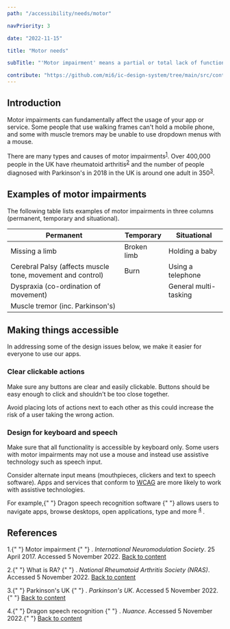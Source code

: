 ```yaml
---
path: "/accessibility/needs/motor"

navPriority: 3

date: "2022-11-15"

title: "Motor needs"

subTitle: "'Motor impairment' means a partial or total lack of function in a body part, usually a limb or limbs."

contribute: "https://github.com/mi6/ic-design-system/tree/main/src/content/structured/accessibility/needs/motor.mdx"
---
```


## Introduction

Motor impairments can fundamentally affect the usage of your app or service. Some people that use walking frames can't hold a mobile phone, and some with muscle tremors may be unable to use dropdown menus with a mouse.

There are many types and causes of motor impairments<sup id="ref-1"><a href="#fn-1">1</a></sup>. Over 400,000 people in the UK have rheumatoid arthritis<sup id="ref-2"><a href="#fn-2">2</a></sup> and the number of people diagnosed with Parkinson's in 2018 in the UK is around one adult in 350<sup id="ref-3"><a href="#fn-3">3</a></sup>.

## Examples of motor impairments

The following table lists examples of motor impairments in three columns (permanent, temporary and situational).

| Permanent                                                  | Temporary   | Situational           |
| ---------------------------------------------------------- | ----------- | --------------------- |
| Missing a limb                                             | Broken limb | Holding a baby        |
| Cerebral Palsy (affects muscle tone, movement and control) | Burn        | Using a telephone     |
| Dyspraxia (co-ordination of movement)                      |             | General multi-tasking |
| Muscle tremor (inc. Parkinson's)                           |             |                       |

## Making things accessible

In addressing some of the design issues below, we make it easier for everyone to use our apps.

### Clear clickable actions

Make sure any buttons are clear and easily clickable. Buttons should be easy enough to click and shouldn't be too close together.

Avoid placing lots of actions next to each other as this could increase the risk of a user taking the wrong action.

### Design for keyboard and speech

Make sure that all functionality is accessible by keyboard only. Some users with motor impairments may not use a mouse and instead use assistive technology such as speech input.

Consider alternate input means (mouthpieces, clickers and text to speech software). Apps and services that conform to [WCAG](/accessibility/requirement/wcag) are more likely to work with assistive technologies.

<p>
  For example,{" "}
  <ic-link
    target="_blank"
    href="https://www.nuance.com/en-gb/dragon.html"
    rel="noreferer noopener nofollow"
    id="fn-1"
  >
    Dragon speech recognition software
  </ic-link>{" "}
  allows users to navigate apps, browse desktops, open applications, type and
  more
  <sup id="ref-4">
    <a href="#fn-4">4</a>
  </sup>.
</p>

## References

<p>
  1.{" "}
  <ic-link
    target="_blank"
    href="https://www.neuromodulation.com/motor-impairment"
    rel="noreferer noopener nofollow"
    id="fn-1"
  >
    Motor impairment
  </ic-link>{" "}
  .<i> International Neuromodulation Society</i>. 25 April 2017. Accessed 5
  November 2022. <a href="#ref-1">Back to content</a>
</p>
<p>
  2.{" "}
  <ic-link
    target="_blank"
    href="https://www.nras.org.uk/what-is-ra-article"
    rel="noreferer noopener nofollow"
    id="fn-2"
  >
    What is RA?
  </ic-link>{" "}
  .<i> National Rheumatoid Arthritis Society (NRAS)</i>. Accessed 5 November
  2022. <a href="#ref-2">Back to content</a>
</p>
<p>
  3.{" "}
  <ic-link
    target="_blank"
    href="https://www.parkinsons.org.uk/about-us/understanding-parkinsons-journalist/"
    rel="noreferer noopener nofollow"
    id="fn-3"
  >
    Parkinson's UK
  </ic-link>{" "}
  .<i> Parkinson's UK</i>. Accessed 5 November 2022.{" "}
  <a href="#ref-3">Back to content</a>
</p>
<p>
  4.{" "}
  <ic-link
    target="_blank"
    href="https://www.nuance.com/en-gb/dragon.html"
    rel="noreferer noopener nofollow"
    id="fn-4"
  >
    Dragon speech recognition
  </ic-link>{" "}
  .<i> Nuance</i>. Accessed 5 November 2022.{" "}
  <a href="#ref-4">Back to content</a>
</p>
